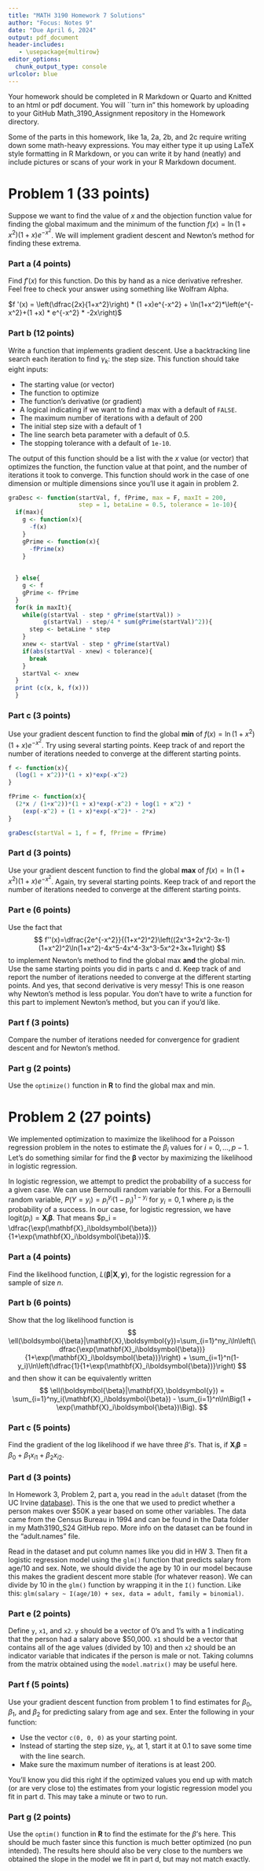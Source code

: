 ```yaml
---
title: "MATH 3190 Homework 7 Solutions"
author: "Focus: Notes 9"
date: "Due April 6, 2024"
output: pdf_document
header-includes:
   - \usepackage{multirow}
editor_options: 
  chunk_output_type: console
urlcolor: blue
---
```


Your homework should be completed in R Markdown or Quarto and Knitted to an html or pdf document. You will \`\`turn in" this homework by uploading to your GitHub Math_3190_Assignment repository in the Homework directory.

Some of the parts in this homework, like 1a, 2a, 2b, and 2c require writing down some math-heavy expressions. You may either type it up using LaTeX style formatting in R Markdown, or you can write it by hand (neatly) and include pictures or scans of your work in your R Markdown document.

# Problem 1 (33 points)

Suppose we want to find the value of $x$ and the objection function value for finding the global maximum and the minimum of the function $f(x)=\ln(1+x^2)(1+x)e^{-x^2}$. We will implement gradient descent and Newton's method for finding these extrema.

### Part a (4 points)

Find $f'(x)$ for this function. Do this by hand as a nice derivative refresher. Feel free to check your answer using something like Wolfram Alpha.

$f '(x) = \left(\dfrac{2x}{1+x^2}\right) * (1 +x)e^{-x^2} + \ln(1+x^2)*\left(e^{-x^2}+(1 +x) * e^{-x^2} * -2x\right)$

### Part b (12 points)

Write a function that implements gradient descent. Use a backtracking line search each iteration to find $\gamma_k$: the step size. This function should take eight inputs:

-   The starting value (or vector)
-   The function to optimize
-   The function's derivative (or gradient)
-   A logical indicating if we want to find a max with a default of `FALSE`.
-   The maximum number of iterations with a default of 200
-   The initial step size with a default of 1
-   The line search beta parameter with a default of 0.5.
-   The stopping tolerance with a default of `1e-10`.

The output of this function should be a list with the $x$ value (or vector) that optimizes the function, the function value at that point, and the number of iterations it took to converge. This function should work in the case of one dimension or multiple dimensions since you'll use it again in problem 2.

```r
graDesc <- function(startVal, f, fPrime, max = F, maxIt = 200,
                    step = 1, betaLine = 0.5, tolerance = 1e-10){
  if(max){
    g <- function(x){
      -f(x)
    }
    gPrime <- function(x){
      -fPrime(x)
    }
    
    
  } else{
    g <- f
    gPrime <- fPrime
  }
  for(k in maxIt){
    while(g(startVal - step * gPrime(startVal)) > 
          g(startVal) - step/4 * sum(gPrime(startVal)^2)){
      step <- betaLine * step
    }
    xnew <- startVal - step * gPrime(startVal)
    if(abs(startVal - xnew) < tolerance){
      break
    }
    startVal <- xnew
  }
  print (c(x, k, f(x)))
  }
```

### Part c (3 points)

Use your gradient descent function to find the global **min** of $f(x)=\ln(1+x^2)(1+x)e^{-x^2}$. Try using several starting points. Keep track of and report the number of iterations needed to converge at the different starting points.

```r
f <- function(x){
  (log(1 + x^2))*(1 + x)*exp(-x^2)
}

fPrime <- function(x){
  (2*x / (1+x^2))*(1 + x)*exp(-x^2) + log(1 + x^2) *
    (exp(-x^2) + (1 + x)*exp(-x^2)* - 2*x)
}

```

```r
graDesc(startVal = 1, f = f, fPrime = fPrime)
```

### Part d (3 points)

Use your gradient descent function to find the global **max** of $f(x)=\ln(1+x^2)(1+x)e^{-x^2}$. Again, try several starting points. Keep track of and report the number of iterations needed to converge at the different starting points.

### Part e (6 points)

Use the fact that $$
f''(x)=\dfrac{2e^{-x^2}}{(1+x^2)^2}\left((2x^3+2x^2-3x-1)(1+x^2)^2\ln(1+x^2)-4x^5-4x^4-3x^3-5x^2+3x+1\right)
$$ to implement Newton's method to find the global max **and** the global min. Use the same starting points you did in parts c and d. Keep track of and report the number of iterations needed to converge at the different starting points. And yes, that second derivative is very messy! This is one reason why Newton's method is less popular. You don't have to write a function for this part to implement Newton's method, but you can if you'd like.

### Part f (3 points)

Compare the number of iterations needed for convergence for gradient descent and for Newton's method.

### Part g (2 points)

Use the `optimize()` function in **R** to find the global max and min.

# Problem 2 (27 points)

We implemented optimization to maximize the likelihood for a Poisson regression problem in the notes to estimate the $\beta_i$ values for $i=0,\dots,p-1$. Let's do something similar for find the $\boldsymbol{\beta}$ vector by maximizing the likelihood in logistic regression.

In logistic regression, we attempt to predict the probability of a success for a given case. We can use Bernoulli random variable for this. For a Bernoulli random variable, $P(Y=y_i) = p_i^{y_i}(1-p_i)^{1-y_i}$ for $y_i=0,1$ where $p_i$ is the probability of a success. In our case, for logistic regression, we have $\text{logit}(p_i)=\mathbf{X}_i\boldsymbol{\beta}$. That means $p_i = \dfrac{\exp(\mathbf{X}_i\boldsymbol{\beta})}{1+\exp(\mathbf{X}_i\boldsymbol{\beta})}$.

### Part a (4 points)

Find the likelihood function, $L(\boldsymbol{\beta}|\mathbf{X},\boldsymbol{y})$, for the logistic regression for a sample of size $n$.

### Part b (6 points)

Show that the log likelihood function is $$
\ell(\boldsymbol{\beta}|\mathbf{X},\boldsymbol{y})=\sum_{i=1}^ny_i\ln\left(\dfrac{\exp(\mathbf{X}_i\boldsymbol{\beta})}{1+\exp(\mathbf{X}_i\boldsymbol{\beta})}\right) + \sum_{i=1}^n(1-y_i)\ln\left(\dfrac{1}{1+\exp(\mathbf{X}_i\boldsymbol{\beta})}\right)
$$ and then show it can be equivalently written $$
\ell(\boldsymbol{\beta}|\mathbf{X},\boldsymbol{y}) = \sum_{i=1}^ny_i(\mathbf{X}_i\boldsymbol{\beta}) - \sum_{i=1}^n\ln\Big(1 + \exp(\mathbf{X}_i\boldsymbol{\beta})\Big).
$$

### Part c (5 points)

Find the gradient of the log likelihood if we have three $\beta$'s. That is, if $\mathbf{X}_i\boldsymbol{\beta}=\beta_0+\beta_1x_{i1}+\beta_2x_{i2}$.

### Part d (3 points)

In Homework 3, Problem 2, part a, you read in the `adult` dataset (from the UC Irvine [database](https://archive.ics.uci.edu/dataset/2/adult)). This is the one that we used to predict whether a person makes over \$50K a year based on some other variables. The data came from the Census Bureau in 1994 and can be found in the Data folder in my Math3190_S24 GitHub repo. More info on the dataset can be found in the "adult.names" file.

Read in the dataset and put column names like you did in HW 3. Then fit a logistic regression model using the `glm()` function that predicts salary from age/10 and sex. Note, we should divide the age by 10 in our model because this makes the gradient descent more stable (for whatever reason). We can divide by 10 in the `glm()` function by wrapping it in the `I()` function. Like this: `glm(salary ~ I(age/10) + sex, data = adult, family = binomial)`.

### Part e (2 points)

Define `y`, `x1`, and `x2`. `y` should be a vector of 0's and 1's with a 1 indicating that the person had a salary above \$50,000. `x1` should be a vector that contains all of the age values (divided by 10) and then `x2` should be an indicator variable that indicates if the person is male or not. Taking columns from the matrix obtained using the `model.matrix()` may be useful here.

### Part f (5 points)

Use your gradient descent function from problem 1 to find estimates for $\beta_0$, $\beta_1$, and $\beta_2$ for predicting salary from age and sex. Enter the following in your function:

-   Use the vector `c(0, 0, 0)` as your starting point.
-   Instead of starting the step size, $\gamma_k$, at 1, start it at 0.1 to save some time with the line search.
-   Make sure the maximum number of iterations is at least 200.

You'll know you did this right if the optimized values you end up with match (or are very close to) the estimates from your logistic regression model you fit in part d. This may take a minute or two to run.

### Part g (2 points)

Use the `optim()` function in **R** to find the estimate for the $\beta$'s here. This should be much faster since this function is much better optimized (no pun intended). The results here should also be very close to the numbers we obtained the slope in the model we fit in part d, but may not match exactly.
